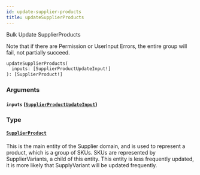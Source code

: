 ```yaml
---
id: update-supplier-products
title: updateSupplierProducts
---
```



Bulk Update SupplierProducts

Note that if there are Permission or UserInput Errors, the entire group will fail, not partially succeed.


```graphql
updateSupplierProducts(
  inputs: [SupplierProductUpdateInput!]
): [SupplierProduct!]

```


### Arguments

#### `inputs` ([`SupplierProductUpdateInput`](/developers/supplier-apis/supply-api/graphql/reference/inputs/supplier-product-update-input))




### Type

#### [`SupplierProduct`](/developers/supplier-apis/supply-api/graphql/reference/objects/supplier-product) 

This is the main entity of the Supplier domain, and is used to represent a product, which is a group of SKUs.
SKUs are represented by SupplierVariants, a child of this entity.
This entity is less frequently updated, it is more likely that SupplyVariant will be updated frequently.




